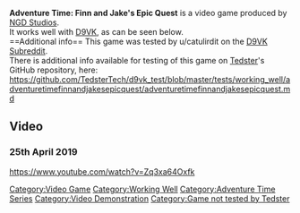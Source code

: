 <strong>Adventure Time: Finn and Jake's Epic Quest</strong> is a video game produced by [[NGD Studios]].
<br />
It works well with [[D9VK]], as can be seen below.
<br />
==Additional info==
This game was tested by u/catulirdit on the [[D9VK Subreddit]].
<br />
There is additional info available for testing of this game on [[User:Tedster|Tedster]]'s GitHub repository, here:
<br />
https://github.com/TedsterTech/d9vk_test/blob/master/tests/working_well/adventuretimefinnandjakesepicquest/adventuretimefinnandjakesepicquest.md

==Video==
===25th April 2019===
<youtube>https://www.youtube.com/watch?v=Zq3xa64Oxfk</youtube>

[[Category:Video Game]]
[[Category:Working Well]]
[[Category:Adventure Time Series]]
[[Category:Video Demonstration]]
[[Category:Game not tested by Tedster]]
